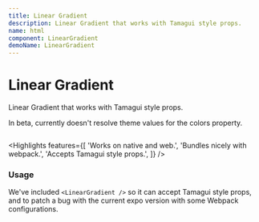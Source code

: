 ```yaml
---
title: Linear Gradient
description: Linear Gradient that works with Tamagui style props.
name: html
component: LinearGradient
demoName: LinearGradient
---
```


# Linear Gradient

<Description>Linear Gradient that works with Tamagui style props.</Description>

<Notice>In beta, currently doesn't resolve theme values for the colors property.</Notice>

<HeroContainer>
  <LinearGradientDemo />
</HeroContainer>

```tsx hero template=LinearGradient

```

<Highlights
  features={[
    'Works on native and web.',
    'Bundles nicely with webpack.',
    'Accepts Tamagui style props.',
  ]}
/>

### Usage

We've included `<LinearGradient />` so it can accept Tamagui style props, and to patch a bug with the current expo version with some Webpack configurations.
